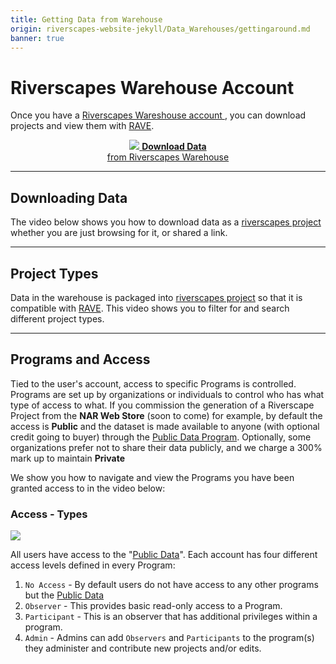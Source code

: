```yaml
---
title: Getting Data from Warehouse
origin: riverscapes-website-jekyll/Data_Warehouses/gettingaround.md
banner: true
---
```


# Riverscapes Warehouse Account

Once you have a  [Riverscapes Wareshouse account ](/Data_Warehouses/signup), you can download projects and view them with [RAVE](http://rave.riverscapes.net).

<div align="center">
<a href="http://data.riverscapes.net" ><Image src="/images/data/RiverscapesWarehouseCloud_32png.png" />  <strong>Download Data</strong><br /> from Riverscapes Warehouse </a>
</div>

------------

## Downloading Data
The video below shows you how to download data as a [riverscapes project](/Tools/Technical_Reference/Documentation_Standards/Riverscapes_Projects/) whether you are just browsing for it, or shared a link.

<Youtube embedId="xs45XB-YH6Q" />

------------
## Project Types
Data in the warehouse is packaged into  [riverscapes project](/Tools/Technical_Reference/Documentation_Standards/Riverscapes_Projects/) so that it is compatible with [RAVE](http://rave.riverscapes.net). This video shows you to filter for and search different project types.

<Youtube embedId="vkt6ChLg_bU" />

------------

## Programs and Access

Tied to the user's account, access to specific Programs is controlled. Programs are set up by organizations or individuals to control who has what type of access to what. If you commission the generation of a Riverscape Project from the **NAR Web Store** (soon to come) for example, by default the access is **Public** and the dataset is made available to anyone (with optional credit going to buyer) through the [Public Data Program](https://data.riverscapes.net/#/PUBLIC_DATA). Optionally, some organizations prefer not to share their data publicly, and we charge a 300% mark up to maintain **Private**    

We show you how to navigate  and view the Programs you have been granted access to in the video below:

<Youtube embedId="6cshZlZKlZQ" />


###  Access - Types

<Image src="/images/data/Access.png" to="https://data.riverscapes.net/" caption="caption" /> 

All users have access to the "[Public Data](https://data.riverscapes.net/#/PUBLIC_DATA)". Each account has four different access levels defined in every Program:

1. `No Access` - By default users do not have access to any other programs but the [Public Data](https://data.riverscapes.net/#/PUBLIC_DATA)
2. `Observer` - This provides basic read-only access to a Program.
3. `Participant` - This is an observer that has additional privileges within a program.
4. `Admin` - Admins can add `Observers` and `Participants` to the program(s) they administer and contribute new projects and/or edits.
